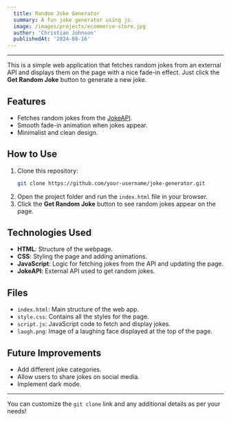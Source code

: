 ```yaml
---
  title: Random Joke Generator
  summary: A fun joke generator using js. 
  image: /images/projects/ecommerce-store.jpg
  author: 'Christian Johnson'
  publishedAt: '2024-08-16'
---
```


---
This is a simple web application that fetches random jokes from an external API and displays them on the page with a nice fade-in effect. Just click the **Get Random Joke** button to generate a new joke.

## Features
- Fetches random jokes from the [JokeAPI](https://jokeapi.dev/).
- Smooth fade-in animation when jokes appear.
- Minimalist and clean design.

## How to Use

1. Clone this repository:
   ```bash
   git clone https://github.com/your-username/joke-generator.git
   ```
2. Open the project folder and run the `index.html` file in your browser.
3. Click the **Get Random Joke** button to see random jokes appear on the page.

## Technologies Used
- **HTML**: Structure of the webpage.
- **CSS**: Styling the page and adding animations.
- **JavaScript**: Logic for fetching jokes from the API and updating the page.
- **JokeAPI**: External API used to get random jokes.

## Files

- `index.html`: Main structure of the web app.
- `style.css`: Contains all the styles for the page.
- `script.js`: JavaScript code to fetch and display jokes.
- `laugh.png`: Image of a laughing face displayed at the top of the page.

## Future Improvements

- Add different joke categories.
- Allow users to share jokes on social media.
- Implement dark mode.

---

You can customize the `git clone` link and any additional details as per your needs!
